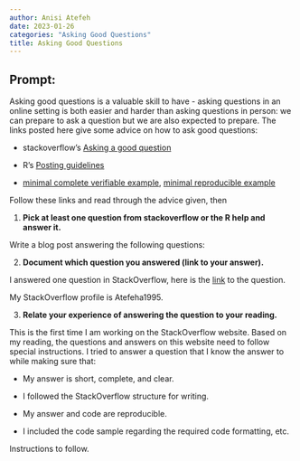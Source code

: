 ```yaml
---
author: Anisi Atefeh
date: 2023-01-26
categories: "Asking Good Questions"
title: Asking Good Questions
---
```


## Prompt:

Asking good questions is a valuable skill to have - asking questions in an online setting is both easier and harder than asking questions in person: we can prepare to ask a question but we are also expected to prepare.
The links posted here give some advice on how to ask good questions:

- stackoverflow's [Asking a good question](http://stackoverflow.com/help/how-to-ask)

- R's [Posting guidelines](https://www.r-project.org/posting-guide.html)

- [minimal complete verifiable example](https://stackoverflow.com/help/mcve), [minimal reproducible example](https://www.tidyverse.org/help/)

Follow these links and read through the advice given, then

1. **Pick at least one question from stackoverflow or the R help and answer it.**

Write a blog post answering the following questions: 

2. **Document which question you answered (link to your answer).**

I answered one question in StackOverflow, here is the [link](https://stackoverflow.com/questions/46681813/for-loop-with-if-statements-both-iterates-over-a-list-gave-warnings-in-r/75240425#75240425) to the question. 

My StackOverflow profile is Atefeha1995.

3. **Relate your experience of answering the question to your reading. **
 
This is the first time I am working on the StackOverflow website. Based on my reading, the questions and answers on this website need to follow special instructions. I tried to answer a question that I know the answer to while making sure that:

- My answer is short, complete, and clear.

- I followed the StackOverflow structure for writing.

- My answer and code are reproducible.

- I included the code sample regarding the required code formatting, etc.


<!--Go to [https://github.com/Stat585-at-ISU/blog](https://github.com/Stat585-at-ISU/blog) for instructions about how to prepare and submit your blog post.-->
Instructions to follow.